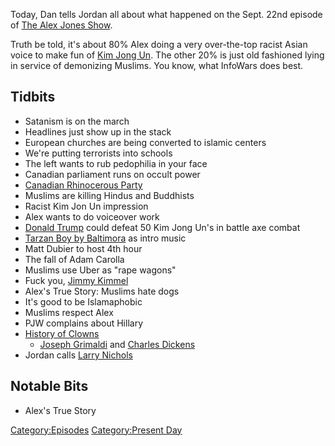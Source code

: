 {{DEFAULTSORT:
    #_EPISODE_0086:September 22, 2017
}}{{Episode
    | title           = September 22, 2017
    | caption         = Listen to this episode on [https://knowledgefight.libsyn.com/knowledge-fight-sept-22-2017 Libsyn] [https://open.spotify.com/episode/2SVRU4FF1mHYslhvkX4VzV Spotify], Read the [[Transcript/86: September 22, 2017|Unofficial Transcript]]
    | episodeNumber   = 86
    | length          = 02:02:16
    | airDate         = September 25, 2017
    | coverageDate    = September 22, 2017
    | episodeType     = [[:Category:Present Day|Present Day]]
    | appearance      = [[Kim Jong Un]], [[Adam Carolla]], [[Jimmy Kimmel]], [[Joseph Grimaldi]], [[Charles Dickens]], [[Larry Nichols]]
    | oocDrop         = This could save the country!
    | previousEpisode = [[85: September 20-21, 2017]]
    | nextEpisode     = [[The Halloween Story]]
}}

{{Stub}}

Today, Dan tells Jordan all about what happened on the Sept. 22nd episode of [[The Alex Jones Show]].

Truth be told, it's about 80% Alex doing a very over-the-top racist Asian voice to make fun of [[Kim Jong Un]]. The other 20% is just old fashioned lying in service of demonizing Muslims. You know, what InfoWars does best.

==Tidbits==

*Satanism is on the march
*Headlines just show up in the stack
*European churches are being converted to islamic centers
*We're putting terrorists into schools
*The left wants to rub pedophilia in your face
*Canadian parliament runs on occult power
*[https://en.wikipedia.org/wiki/Rhinoceros_Party Canadian Rhinocerous Party]
*Muslims are killing Hindus and Buddhists
*Racist Kim Jon Un impression
*Alex wants to do voiceover work
*[[Donald Trump]] could defeat 50 Kim Jong Un's in battle axe combat
*[https://www.youtube.com/watch?v=--6CdAypJsQ Tarzan Boy by Baltimora] as intro music
*Matt Dubier to host 4th hour
*The fall of Adam Carolla
*Muslims use Uber as "rape wagons"
*Fuck you, [[Jimmy Kimmel]]
*Alex's True Story: Muslims hate dogs
*It's good to be Islamaphobic
*Muslims respect Alex
*PJW complains about Hillary
*[https://www.smithsonianmag.com/arts-culture/the-history-and-psychology-of-clowns-being-scary-20394516/ History of Clowns]
**[http://www.historyofcircus.com/circus-origin/joseph-grimaldi/ Joseph Grimaldi] and [[Charles Dickens]]
*Jordan calls [[Larry Nichols]]

==Notable Bits==

*Alex's True Story

[[Category:Episodes]]
[[Category:Present Day]]
